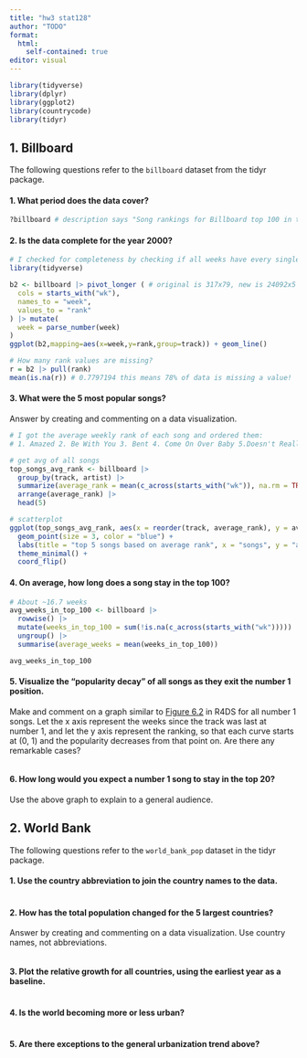 ```yaml
---
title: "hw3 stat128"
author: "TODO"
format: 
  html:
    self-contained: true
editor: visual
---
```


```r
library(tidyverse)
library(dplyr)
library(ggplot2)
library(countrycode)
library(tidyr)
```

## 1. Billboard

The following questions refer to the `billboard` dataset from the tidyr package.

#### 1. What period does the data cover?

```r
?billboard # description says "Song rankings for Billboard top 100 in the year 2000"
```

#### 2. Is the data complete for the year 2000?

```r
# I checked for completeness by checking if all weeks have every single rank from 1 to 100 (it didn't)
library(tidyverse)

b2 <- billboard |> pivot_longer ( # original is 317x79, new is 24092x5
  cols = starts_with("wk"),
  names_to = "week",
  values_to = "rank"
) |> mutate(
  week = parse_number(week)
)
ggplot(b2,mapping=aes(x=week,y=rank,group=track)) + geom_line()

# How many rank values are missing?
r = b2 |> pull(rank)
mean(is.na(r)) # 0.7797194 this means 78% of data is missing a value!

```

#### 3. What were the 5 most popular songs?

Answer by creating and commenting on a data visualization.

```r
# I got the average weekly rank of each song and ordered them: 
# 1. Amazed 2. Be With You 3. Bent 4. Come On Over Baby 5.Doesn't Really Matter

# get avg of all songs
top_songs_avg_rank <- billboard |>
  group_by(track, artist) |>
  summarize(average_rank = mean(c_across(starts_with("wk")), na.rm = TRUE)) |>
  arrange(average_rank) |>
  head(5)

# scatterplot
ggplot(top_songs_avg_rank, aes(x = reorder(track, average_rank), y = average_rank)) +
  geom_point(size = 3, color = "blue") +
  labs(title = "top 5 songs based on average rank", x = "songs", y = "average rank") +
  theme_minimal() +
  coord_flip()
```

#### 4. On average, how long does a song stay in the top 100?

```r
# About ~16.7 weeks
avg_weeks_in_top_100 <- billboard |>
  rowwise() |>
  mutate(weeks_in_top_100 = sum(!is.na(c_across(starts_with("wk"))))) |>
  ungroup() |>
  summarise(average_weeks = mean(weeks_in_top_100))

avg_weeks_in_top_100
```

#### 5. Visualize the "popularity decay" of all songs as they exit the number 1 position.

Make and comment on a graph similar to [Figure 6.2](https://r4ds.hadley.nz/data-tidy#fig-billboard-ranks) in R4DS for all number 1 songs. Let the x axis represent the weeks since the track was last at number 1, and let the y axis represent the ranking, so that each curve starts at (0, 1) and the popularity decreases from that point on. Are there any remarkable cases?

```r


```

#### 6. How long would you expect a number 1 song to stay in the top 20?

Use the above graph to explain to a general audience.

## 2. World Bank

The following questions refer to the `world_bank_pop` dataset in the tidyr package.

#### 1. Use the country abbreviation to join the country names to the data.

```r

```

#### 2. How has the total population changed for the 5 largest countries?

Answer by creating and commenting on a data visualization. Use country names, not abbreviations.

```r

```

#### 3. Plot the relative growth for all countries, using the earliest year as a baseline.

```r


```

#### 4. Is the world becoming more or less urban?

```r

```

#### 5. Are there exceptions to the general urbanization trend above?

```r

```
